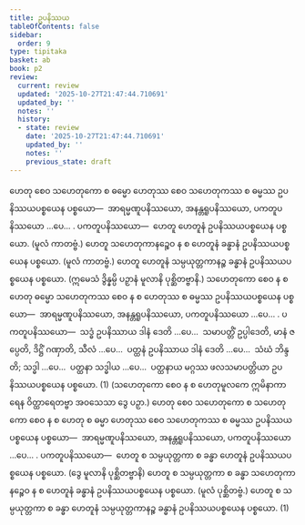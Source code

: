 ```yaml
---
title: ဥပနိဿယ
tableOfContents: false
sidebar:
  order: 9
type: tipitaka
basket: ab
book: p2
review:
  current: review
  updated: '2025-10-27T21:47:44.710691'
  updated_by: ''
  notes: ''
  history:
  - state: review
    date: '2025-10-27T21:47:44.710691'
    updated_by: ''
    notes: ''
    previous_state: draft
---
```



<ReviewStatus review={frontmatter.review} showDetails={true} />

<HypothesisAnnotation frontmatter={frontmatter} />

<DynamicBreadcrumb />

<Division number="146" book="p2" e="ch" v="38" p="63">

<Paragraph number="408" book="p2">
ဟေတု စေဝ သဟေတုကော စ ဓမ္မော ဟေတုဿ စေဝ သဟေတုကဿ စ ဓမ္မဿ ဥပနိဿယပစ္စယေန ပစ္စယော—  အာရမ္မဏူပနိဿယော, အနန္တရူပနိဿယော, ပကတူပနိဿယော …ပေ… . <Emphasis>ပကတူပနိဿယော</Emphasis>—  ဟေတူ ဟေတူနံ ဥပနိဿယပစ္စယေန ပစ္စယော. (မူလံ ကာတဗ္ဗံ.) ဟေတူ သဟေတုကာနဉ္စေဝ န စ ဟေတူနံ ခန္ဓာနံ ဥပနိဿယပစ္စယေန ပစ္စယော. (မူလံ ကာတဗ္ဗံ.) ဟေတူ ဟေတူနံ သမ္ပယုတ္တကာနဉ္စ ခန္ဓာနံ ဥပနိဿယပစ္စယေန ပစ္စယော. (ဣမေသံ ဒွိန္နမ္ပိ ပဉှာနံ မူလာနိ ပုစ္ဆိတဗ္ဗာနိ.)
</Paragraph>

<Paragraph number="409" book="p2">
သဟေတုကော စေဝ န စ ဟေတု ဓမ္မော သဟေတုကဿ စေဝ န စ ဟေတုဿ စ ဓမ္မဿ ဥပနိဿယပစ္စယေန ပစ္စယော—  အာရမ္မဏူပနိဿယော, အနန္တရူပနိဿယော, ပကတူပနိဿယော …ပေ… . <Emphasis>ပကတူပနိဿယော</Emphasis>—  သဒ္ဓံ ဥပနိဿာယ ဒါနံ ဒေတိ …ပေ…  သမာပတ္တိံ ဥပ္ပါဒေတိ, မာနံ ဇပ္ပေတိ, ဒိဋ္ဌိံ ဂဏှာတိ, သီလံ …ပေ…  ပတ္ထနံ ဥပနိဿာယ ဒါနံ ဒေတိ …ပေ…  သံဃံ ဘိန္ဒတိ; သဒ္ဓါ …ပေ…  ပတ္ထနာ သဒ္ဓါယ …ပေ…  ပတ္ထနာယ မဂ္ဂဿ ဖလသမာပတ္တိယာ ဥပနိဿယပစ္စယေန ပစ္စယော. (1)
</Paragraph>

<Paragraph number="410" book="p2">
(သဟေတုကော စေဝ န စ ဟေတုမူလကေ ဣမိနာကာရေန ဝိတ္ထာရေတဗ္ဗာ အဝသေသာ ဒွေ ပဉှာ.)
</Paragraph>

<Paragraph number="411" book="p2">
ဟေတု စေဝ သဟေတုကော စ သဟေတုကော စေဝ န စ ဟေတု စ ဓမ္မာ ဟေတုဿ စေဝ သဟေတုကဿ စ ဓမ္မဿ ဥပနိဿယပစ္စယေန ပစ္စယော—  အာရမ္မဏူပနိဿယော, အနန္တရူပနိဿယော, ပကတူပနိဿယော …ပေ… . <Emphasis>ပကတူပနိဿယော</Emphasis>—  ဟေတူ စ သမ္ပယုတ္တကာ စ ခန္ဓာ ဟေတူနံ ဥပနိဿယပစ္စယေန ပစ္စယော. (ဒွေ မူလာနိ ပုစ္ဆိတဗ္ဗာနိ) ဟေတူ စ သမ္ပယုတ္တကာ စ ခန္ဓာ သဟေတုကာနဉ္စေဝ န စ ဟေတူနံ ခန္ဓာနံ ဥပနိဿယပစ္စယေန ပစ္စယော. (မူလံ ပုစ္ဆိတဗ္ဗံ.) ဟေတူ စ သမ္ပယုတ္တကာ စ ခန္ဓာ ဟေတူနံ သမ္ပယုတ္တကာနဉ္စ ခန္ဓာနံ ဥပနိဿယပစ္စယေန ပစ္စယော. (1)
</Paragraph>
</Division>